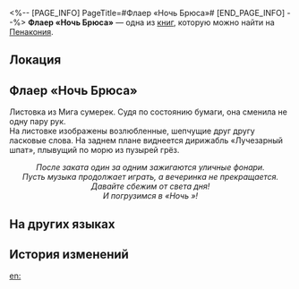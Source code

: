 <%-- [PAGE_INFO]
PageTitle=#Флаер «Ночь Брюса»#
[END_PAGE_INFO] --%>
{{Дополнить}}
{{Книга Инфобокс
|id           = 306
|Название     = 
|Изображение  = Предмет Журнал Пенакония.png
|Мир          = Пенакония
|Томов        = 1
|Автор        = <!--нужно добавить-->
|Описание     = Рекламная листовка Мига сумерек, чей текст навевает мысли о романтике.
|Том1         = {{tx}}
|Источник1    = {{tx|Отсутствует источник}}
|Персонажи    = 
|Фракции      = 
}}
'''Флаер «Ночь Брюса»''' — одна из [[Книги|книг]], которую можно найти на [[Пенакония]].

==Локация==
{{Отметка карты|<!--название карты-->|<!--id отметки-->}}

==Флаер «Ночь Брюса»==
Листовка из Мига сумерек. Судя по состоянию бумаги, она сменила не одну пару рук.<br />
На листовке изображены возлюбленные, шепчущие друг другу ласковые слова. На заднем плане виднеется дирижабль «Лучезарный шпат», плывущий по морю из пузырей грёз.

<div align="center">''После заката один за одним зажигаются уличные фонари.<br />
Пусть музыка продолжает играть, а вечеринка не прекращается.<br />
Давайте сбежим от света дня!<br />
И погрузимся в «Ночь {{Rubi|Брюса|блюз}}»!''</div>

==На других языках==
{{На других языках
|en   = ''Night of Bruce'' Promotional Flyer
|zhs  = 《布鲁斯之夜》宣传单
|zht  = 《布魯斯之夜》宣傳單
|ja   = 『ブルースの夜』のチラシ
|ko   = ≪블루스의 밤≫ 전단지
|es   = Panfleto de la «Noche de Bruce»
|fr   = Dépliant promotionnel pour la ''Nuit du blues''
|ru   = Флаер «Ночь Брюса»
|th   = ใบปลิว "ราตรีแห่ง Bruce"
|vi   = Tờ Rơi Quảng Cáo "Đêm Bruce"
|de   = Werbeflugblatt für „Die lange Bruce-Nacht“
|id   = Brosur "Malam Bruce"
|pt   = Panfleto Promocional da "Noite de Bruce"
}}

==История изменений==
{{История изменений|3.5}}

[[en:]]